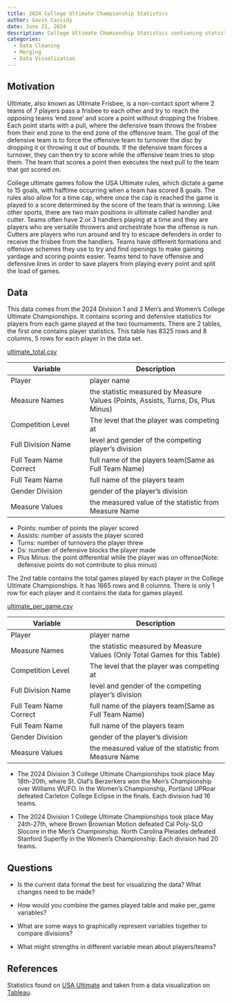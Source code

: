 ```yaml
---
title: 2024 College Ultimate Championship Statistics
author: Gavin Cassidy
date: June 21, 2024
description: College Ultimate Chamionship Statistics contianing statistics from the 2024 Division 1 and 3 Men's and Women's Ultimate Championships 
categories:
  - Data Cleaning
  - Merging
  - Data Visualization
---
```


## Motivation

Ultimate, also known as Ultimate Frisbee, is a non-contact sport where 2 teams of 7 players pass a frisbee to each other and try to reach the opposing teams 'end zone' and score a point without dropping the frisbee. Each point starts with a pull, where the defensive team throws the frisbee from their end zone to the end zone of the offensive team. The goal of the defensive team is to force the offensive team to turnover the disc by dropping it or throwing it out of bounds. If the defensive team forces a turnover, they can then try to score while the offensive team tries to stop them. The team that scores a point then executes the next pull to the team that got scored on.

College ultimate games follow the USA Ultimate rules, which dictate a game to 15 goals, with halftime occurring when a team has scored 8 goals. The rules also allow for a time cap, where once the cap is reached the game is played to a score determined by the score of the team that is winning. Like other sports, there are two main positions in ultimate called handler and cutter. Teams often have 2 or 3 handlers playing at a time and they are players who are versatile throwers and orchestrate how the offense is run. Cutters are players who run around and try to escape defenders in order to receive the frisbee from the handlers. Teams have different formations and offensive schemes they use to try and find openings to make gaining yardage and scoring points easier. Teams tend to have offensive and defensive lines in order to save players from playing every point and split the load of games.

## Data

This data comes from the 2024 Division 1 and 3 Men's and Women's College Ultimate Championships. It contains scoring and defensive statistics for players from each game played at the two tournaments. There are 2 tables, the first one contains player statistics. This table has 8325 rows and 8 columns, 5 rows for each player in the data set.

[ultimate_total.csv](ultimate_total.csv)

| Variable               | Description                                                                       |
|--------------------------|----------------------------------------------|
| Player                 | player name                                                                       |
| Measure Names          | the statistic measured by Measure Values (Points, Assists, Turns, Ds, Plus Minus) |
| Competition Level      | The level that the player was competing at                                        |
| Full Division Name     | level and gender of the competing player's division                               |
| Full Team Name Correct | full name of the players team(Same as Full Team Name)                             |
| Full Team Name         | full name of the players team                                                     |
| Gender Division        | gender of the player's division                                                   |
| Measure Values         | the measured value of the statistic from Measure Name                             |

::: {.callout-note collapse="true" title="Measured Statistics" appearance="minimal"}
-   Points: number of points the player scored
-   Assists: number of assists the player scored
-   Turns: number of turnovers the player threw
-   Ds: number of defensive blocks the player made
-   Plus Minus: the point differential while the player was on offense(Note: defensive points do not contribute to plus minus)
:::

The 2nd table contains the total games played by each player in the College Ultimate Championships. It has 1665 rows and 8 columns. There is only 1 row for each player and it contains the data for games played.

[ultimate_per_game.csv](ultimate_per_game.csv)

| Variable               | Description                                                                |
|--------------------------|----------------------------------------------|
| Player                 | player name                                                                |
| Measure Names          | the statistic measured by Measure Values (Only Total Games for this Table) |
| Competition Level      | The level that the player was competing at                                 |
| Full Division Name     | level and gender of the competing player's division                        |
| Full Team Name Correct | full name of the players team(Same as Full Team Name)                      |
| Full Team Name         | full name of the players team                                              |
| Gender Division        | gender of the player's division                                            |
| Measure Values         | the measured value of the statistic from Measure Name                      |

::: {.callout-note collapse="true" title="Background Information" appearance="minimal"}
-   The 2024 Division 3 College Ultimate Championships took place May 18th-20th, where St. Olaf's Berzerkers won the Men's Championship over Williams WUFO. In the Women's Championship, Portland UPRoar defeated Carleton College Eclipse in the finals. Each division had 16 teams.

-   The 2024 Division 1 College Ultimate Championships took place May 24th-27th, where Brown Brownian Motion defeated Cal Poly-SLO Slocore in the Men's Championship. North Carolina Pleiades defeated Stanford Superfly in the Women's Championship. Each division had 20 teams.
:::

## Questions

-   Is the current data format the best for visualizing the data? What changes need to be made?

-   How would you combine the games played table and make per_game variables?

-   What are some ways to graphically represent variables together to compare divisions?

-   What might strengths in different variable mean about players/teams?

## References

Statistics found on [USA Ultimate](https://play.usaultimate.org/) and taken from a data visualization on [Tableau](https://public.tableau.com/app/profile/ben.ayres7024/viz/USAU2024CollegeNationals/Dashboard1).
